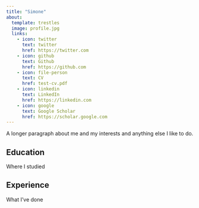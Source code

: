 ```yaml
---
title: "Simone"
about:
  template: trestles
  image: profile.jpg
  links:
    - icon: twitter
      text: twitter
      href: https://twitter.com
    - icon: github
      text: Github
      href: https://github.com
    - icon: file-person
      text: CV
      href: test-cv.pdf
    - icon: linkedin
      text: LinkedIn
      href: https://linkedin.com
    - icon: google
      text: Google Scholar
      href: https://scholar.google.com
---
```


 A longer paragraph about me and my interests and anything else I like to do.

## Education

Where I studied

## Experience

What I've done